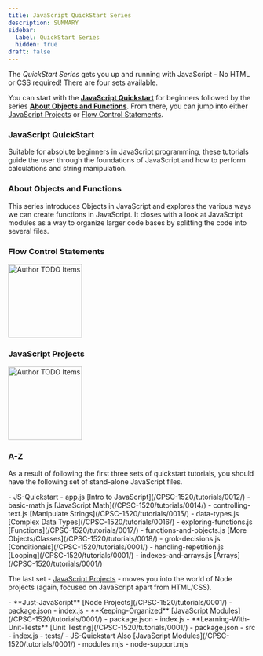 ```yaml
---
title: JavaScript QuickStart Series
description: SUMMARY
sidebar:
  label: QuickStart Series
  hidden: true
draft: false
---
```



The *QuickStart Series* gets you up and running with JavaScript - No HTML or CSS required! There are four sets available.

You can start with the [**JavaScript Quickstart**](#javascript-quickstart) for beginners followed by the series [**About Objects and Functions**](#about-objects-and-functions). From there, you can jump into either [JavaScript Projects](#javascript-projects) or [Flow Control Statements](#flow-control-statements).


### JavaScript QuickStart

Suitable for absolute beginners in JavaScript programming, these tutorials guide the user through the foundations of JavaScript and how to perform calculations and string manipulation.

<LinkCard title='Intro to JavaScript' href='/CPSC-1520/tutorials/0012/'></LinkCard>

<LinkCard title='JavaScript Math'  href='/CPSC-1520/tutorials/0014/'></LinkCard>

<LinkCard title='Manipulate Strings'  href='/CPSC-1520/tutorials/0015/'></LinkCard>

### About Objects and Functions

This series introduces Objects in JavaScript and explores the various ways we can create functions in JavaScript. It closes with a look at JavaScript modules as a way to organize larger code bases by splitting the code into several files.

<LinkCard title='Complex Data Types' href='/CPSC-1520/tutorials/0016/'></LinkCard>

<LinkCard title='Functions' href='/CPSC-1520/tutorials/0017/'></LinkCard>

<LinkCard title='Classes' href='/CPSC-1520/tutorials/0018/'></LinkCard>

### Flow Control Statements

<Aside title="Work-In-Progress (WIP)" type="caution">
  <Image src={todo} alt="Author TODO Items" class="float-end ml-3" width="150" />
</Aside>

<LinkCard title='Conditionals' href='/CPSC-1520/tutorials/0001/'></LinkCard>

<LinkCard title='Looping' href='/CPSC-1520/tutorials/0001/'></LinkCard>

<LinkCard title='Arrays' href='/CPSC-1520/tutorials/0001/'></LinkCard>

### JavaScript Projects

<Aside title="Work-In-Progress (WIP)" type="caution">
  <Image src={todo} alt="Author TODO Items" class="float-end ml-3" width="150" />
</Aside>

<LinkCard title='Node Projects' href='/CPSC-1520/tutorials/0001/'></LinkCard>

<LinkCard title='JavaScript Modules' href='/CPSC-1520/tutorials/0001/'></LinkCard>

<LinkCard title='Unit Testing' href='/CPSC-1520/tutorials/0001/'></LinkCard>

<LinkCard title='TBD' href='/CPSC-1520/tutorials/0001/'></LinkCard>

### A-Z

As a result of following the first three sets of quickstart tutorials, you should have the following set of stand-alone JavaScript files.

<FileTree>
- JS-Quickstart
  - app.js [Intro to JavaScript](/CPSC-1520/tutorials/0012/)
  - basic-math.js [JavaScript Math](/CPSC-1520/tutorials/0014/)
  - controlling-text.js [Manipulate Strings](/CPSC-1520/tutorials/0015/)
  - data-types.js [Complex Data Types](/CPSC-1520/tutorials/0016/)
  - exploring-functions.js [Functions](/CPSC-1520/tutorials/0017/)
  - functions-and-objects.js [More Objects/Classes](/CPSC-1520/tutorials/0018/)
  - grok-decisions.js [Conditionals](/CPSC-1520/tutorials/0001/)
  - handling-repetition.js [Looping](/CPSC-1520/tutorials/0001/)
  - indexes-and-arrays.js [Arrays](/CPSC-1520/tutorials/0001/)
</FileTree>

The last set - [JavaScript Projects](#javascript-projects) - moves you into the world of Node projects (again, focused on JavaScript apart from HTML/CSS).

<FileTree>
- **Just-JavaScript** [Node Projects](/CPSC-1520/tutorials/0001/)
  - package.json
  - index.js
- **Keeping-Organized** [JavaScript Modules](/CPSC-1520/tutorials/0001/)
  - package.json
  - index.js
- **Learning-With-Unit-Tests** [Unit Testing](/CPSC-1520/tutorials/0001/)
  - package.json
  - src
    - index.js
  - tests/
- JS-Quickstart Also [JavaScript Modules](/CPSC-1520/tutorials/0001/)
  - modules.mjs
  - node-support.mjs
</FileTree>
